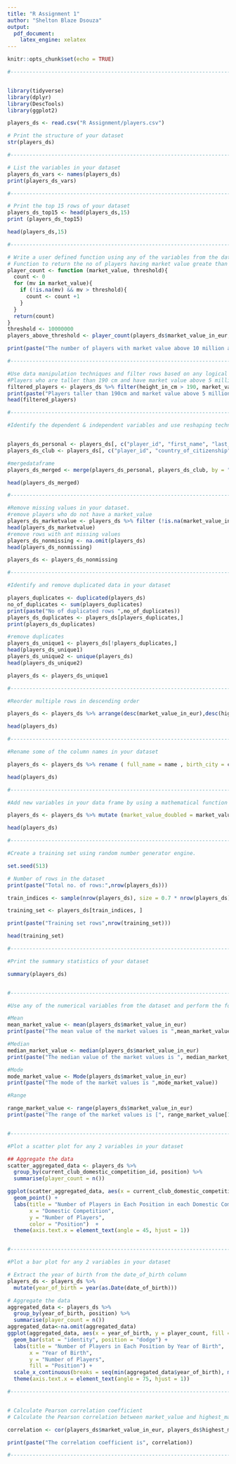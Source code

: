 ```yaml
---
title: "R Assignment 1"
author: "Shelton Blaze Dsouza"
output:
  pdf_document:
    latex_engine: xelatex
---
```


```r
knitr::opts_chunk$set(echo = TRUE)

```

``` R
#------------------------------------------------------------------------------------------#


library(tidyverse)
library(dplyr)
library(DescTools)
library(ggplot2)

players_ds <- read.csv("R Assignment/players.csv")

# Print the structure of your dataset
str(players_ds)

#------------------------------------------------------------------------------------------#

# List the variables in your dataset
players_ds_vars <- names(players_ds)
print(players_ds_vars)

#------------------------------------------------------------------------------------------#

# Print the top 15 rows of your dataset
players_ds_top15 <- head(players_ds,15)
print (players_ds_top15)

head(players_ds,15)

#------------------------------------------------------------------------------------------#

# Write a user defined function using any of the variables from the data set.
# Function to return the no of players having market value greate than 10 million
player_count <- function (market_value, threshold){
  count <- 0
  for (mv in market_value){
    if (!is.na(mv) && mv > threshold){
      count <- count +1
    }
  }
  return(count)
}
threshold <- 10000000  
players_above_threshold <- player_count(players_ds$market_value_in_eur,threshold)

print(paste("The number of players with market value above 10 million are : ", players_above_threshold))

#------------------------------------------------------------------------------------------#

#Use data manipulation techniques and filter rows based on any logical criteria that exist in your dataset.
#Players who are taller than 190 cm and have market value above 5 million euros
filtered_players <- players_ds %>% filter(height_in_cm > 190, market_value_in_eur > 5000000)
print(paste("Players taller than 190cm and market value above 5 million :",nrow(filtered_players)))
head(filtered_players)

#------------------------------------------------------------------------------------------#

#Identify the dependent & independent variables and use reshaping techniques and create a new data frame by joining those variables from your dataset.


players_ds_personal <- players_ds[, c("player_id", "first_name", "last_name", "country_of_birth")]
players_ds_club <- players_ds[, c("player_id", "country_of_citizenship", "current_club_name", "current_club_domestic_competition_id")]

#mergedataframe
players_ds_merged <- merge(players_ds_personal, players_ds_club, by = "player_id")

head(players_ds_merged)

#------------------------------------------------------------------------------------------#

#Remove missing values in your dataset.
#remove players who do not have a market_value
players_ds_marketvalue <- players_ds %>% filter (!is.na(market_value_in_eur))
head(players_ds_marketvalue)
#remove rows with ant missing values
players_ds_nonmissing <- na.omit(players_ds)
head(players_ds_nonmissing)

players_ds <- players_ds_nonmissing

#------------------------------------------------------------------------------------------#

#Identify and remove duplicated data in your dataset

players_duplicates <- duplicated(players_ds)
no_of_duplicates <- sum(players_duplicates)
print(paste("No of duplicated rows ",no_of_duplicates))
players_ds_duplicates <- players_ds[players_duplicates,]
print(players_ds_duplicates)

#remove duplicates
players_ds_unique1 <- players_ds[!players_duplicates,]
head(players_ds_unique1)
players_ds_unique2 <- unique(players_ds)
head(players_ds_unique2)

players_ds <- players_ds_unique1

#------------------------------------------------------------------------------------------#

#Reorder multiple rows in descending order

players_ds <- players_ds %>% arrange(desc(market_value_in_eur),desc(highest_market_value_in_eur))

head(players_ds)

#------------------------------------------------------------------------------------------#

#Rename some of the column names in your dataset

players_ds <- players_ds %>% rename ( full_name = name , birth_city = city_of_birth , preferred_foot = foot)

head(players_ds)

#------------------------------------------------------------------------------------------#

#Add new variables in your data frame by using a mathematical function (for e.g. – multiply an existing column by 2 and add it as a new variable to your data frame)

players_ds <- players_ds %>% mutate (market_value_doubled = market_value_in_eur * 2)

head(players_ds)

#------------------------------------------------------------------------------------------#

#Create a training set using random number generator engine.

set.seed(513)

# Number of rows in the dataset
print(paste("Total no. of rows:",nrow(players_ds)))

train_indices <- sample(nrow(players_ds), size = 0.7 * nrow(players_ds), replace = FALSE)

training_set <- players_ds[train_indices, ]

print(paste("Training set rows",nrow(training_set)))

head(training_set)

#------------------------------------------------------------------------------------------#

#Print the summary statistics of your dataset

summary(players_ds)


#------------------------------------------------------------------------------------------#

#Use any of the numerical variables from the dataset and perform the following statistical functions 

#Mean
mean_market_value <- mean(players_ds$market_value_in_eur)
print(paste("The mean value of the market values is ",mean_market_value))

#Median
median_market_value <- median(players_ds$market_value_in_eur)
print(paste("The median value of the market values is ", median_market_value))

#Mode
mode_market_value <- Mode(players_ds$market_value_in_eur)
print(paste("The mode of the market values is ",mode_market_value))

#Range

range_market_value <- range(players_ds$market_value_in_eur)
print(paste("The range of the market values is [", range_market_value[1], " - ", range_market_value[2],"]"))


#------------------------------------------------------------------------------------------#

#Plot a scatter plot for any 2 variables in your dataset

## Aggregate the data
scatter_aggregated_data <- players_ds %>%
  group_by(current_club_domestic_competition_id, position) %>%
  summarise(player_count = n())

ggplot(scatter_aggregated_data, aes(x = current_club_domestic_competition_id, y = player_count, colour =   position)) +
  geom_point() +
  labs(title = "Number of Players in Each Position in each Domestic Competition",
       x = "Domestic Competition",
       y = "Number of Players",
       color = "Position")  +
  theme(axis.text.x = element_text(angle = 45, hjust = 1))


#------------------------------------------------------------------------------------------#

#Plot a bar plot for any 2 variables in your dataset

# Extract the year of birth from the date_of_birth column
players_ds <- players_ds %>%
  mutate(year_of_birth = year(as.Date(date_of_birth)))

# Aggregate the data
aggregated_data <- players_ds %>%
  group_by(year_of_birth, position) %>%
  summarise(player_count = n())
aggregated_data<-na.omit(aggregated_data)
ggplot(aggregated_data, aes(x = year_of_birth, y = player_count, fill = position)) +
  geom_bar(stat = "identity", position = "dodge") +
  labs(title = "Number of Players in Each Position by Year of Birth",
       x = "Year of Birth",
       y = "Number of Players",
       fill = "Position") +
  scale_x_continuous(breaks = seq(min(aggregated_data$year_of_birth), max(aggregated_data$year_of_birth), by = 2)) +
  theme(axis.text.x = element_text(angle = 75, hjust = 1))

#------------------------------------------------------------------------------------------#


# Calculate Pearson correlation coefficient
# Calculate the Pearson correlation between market_value and highest_market_value

correlation <- cor(players_ds$market_value_in_eur, players_ds$highest_market_value_in_eur, method = "pearson")

print(paste("The correlation coefficient is", correlation))

#------------------------------------------------------------------------------------------#
```



